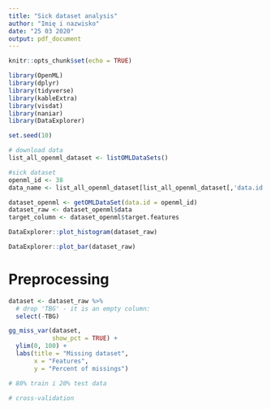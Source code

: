 ```yaml
---
title: "Sick dataset analysis"
author: "Imię i nazwisko"
date: "25 03 2020"
output: pdf_document
---
```


```r
knitr::opts_chunk$set(echo = TRUE)

library(OpenML)
library(dplyr)
library(tidyverse)
library(kableExtra)
library(visdat)
library(naniar)
library(DataExplorer)

```


```r

set.seed(10)

# download data
list_all_openml_dataset <- listOMLDataSets()

#sick dataset
openml_id <- 38 
data_name <- list_all_openml_dataset[list_all_openml_dataset[,'data.id'] == openml_id,'name']

dataset_openml <- getOMLDataSet(data.id = openml_id)
dataset_raw <- dataset_openml$data
target_column <- dataset_openml$target.features

```

```r

DataExplorer::plot_histogram(dataset_raw)

DataExplorer::plot_bar(dataset_raw)

```

# Preprocessing

```r

dataset <- dataset_raw %>% 
  # drop 'TBG' - it is an empty column:
  select(-TBG)

```

```r

gg_miss_var(dataset, 
            show_pct = TRUE) + 
  ylim(0, 100) +
  labs(title = "Missing dataset",
       x = "Features",
       y = "Percent of missings")

# 80% train i 20% test data

# cross-validation

```

